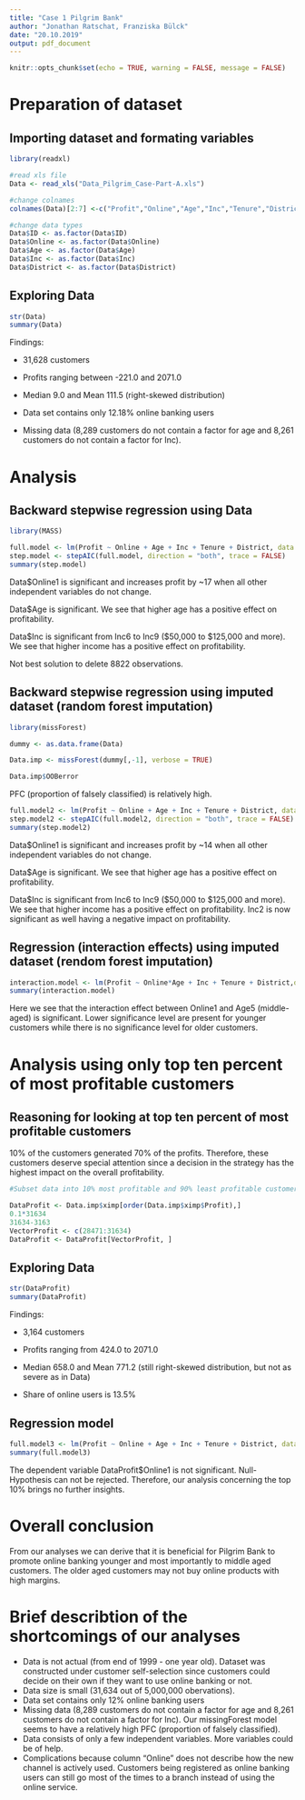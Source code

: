 ---
title: "Case 1 Pilgrim Bank"
author: "Jonathan Ratschat, Franziska Bülck"
date: "20.10.2019"
output: pdf_document
---

```{r setup, include=FALSE}
knitr::opts_chunk$set(echo = TRUE, warning = FALSE, message = FALSE)
```

# Preparation of dataset

## Importing dataset and formating variables

```{r}
library(readxl)

#read xls file
Data <- read_xls("Data_Pilgrim_Case-Part-A.xls")

#change colnames
colnames(Data)[2:7] <-c("Profit","Online","Age","Inc","Tenure","District")

#change data types
Data$ID <- as.factor(Data$ID)
Data$Online <- as.factor(Data$Online)
Data$Age <- as.factor(Data$Age)
Data$Inc <- as.factor(Data$Inc)
Data$District <- as.factor(Data$District)
```

## Exploring Data

```{r}
str(Data)
summary(Data)
```

Findings:

- 31,628 customers

- Profits ranging between -221.0 and 2071.0

- Median 9.0 and Mean 111.5 (right-skewed distribution)

- Data set contains only 12.18% online banking users

- Missing data (8,289 customers do not contain a factor for age and 8,261 customers do not contain a factor for Inc).

# Analysis

## Backward stepwise regression using Data

```{r}
library(MASS)

full.model <- lm(Profit ~ Online + Age + Inc + Tenure + District, data = Data, na.action = na.omit)
step.model <- stepAIC(full.model, direction = "both", trace = FALSE)
summary(step.model)
```

Data$Online1 is significant and increases profit by ~17 when all other independent variables do not change.

Data$Age is significant. We see that higher age has a positive effect on profitability.

Data$Inc is significant from Inc6 to Inc9 ($50,000 to $125,000 and more). We see that higher income has a positive effect on profitability.

Not best solution to delete 8822 observations.

## Backward stepwise regression using imputed dataset (random forest imputation)

```{r}
library(missForest)

dummy <- as.data.frame(Data)

Data.imp <- missForest(dummy[,-1], verbose = TRUE)

Data.imp$OOBerror
```

PFC (proportion of falsely classified) is relatively high.

```{r}
full.model2 <- lm(Profit ~ Online + Age + Inc + Tenure + District, data = Data.imp$ximp)
step.model2 <- stepAIC(full.model2, direction = "both", trace = FALSE)
summary(step.model2)
```

Data$Online1 is significant and increases profit by ~14 when all other independent variables do not change.

Data$Age is significant. We see that higher age has a positive effect on profitability.

Data$Inc is significant from Inc6 to Inc9 ($50,000 to $125,000 and more). We see that higher income has a positive effect on profitability. Inc2 is now significant as well having a negative impact on profitability.

## Regression (interaction effects) using imputed dataset (rendom forest imputation)

```{r}
interaction.model <- lm(Profit ~ Online*Age + Inc + Tenure + District,data = Data.imp$ximp)
summary(interaction.model)
```

Here we see that the interaction effect between Online1 and Age5 (middle-aged) is significant. Lower significance level are present for younger customers while there is no significance level for older customers.

# Analysis using only top ten percent of most profitable customers

## Reasoning for looking at top ten percent of most profitable customers

10% of the customers generated 70% of the profits. Therefore, these customers deserve special attention since a decision in the strategy has the highest impact on the overall profitability.


```{r}
#Subset data into 10% most profitable and 90% least profitable customers

DataProfit <- Data.imp$ximp[order(Data.imp$ximp$Profit),] 
0.1*31634
31634-3163
VectorProfit <- c(28471:31634)
DataProfit <- DataProfit[VectorProfit, ]
```

## Exploring Data

```{r}
str(DataProfit)
summary(DataProfit)
```

Findings:

- 3,164 customers

- Profits ranging from 424.0 to 2071.0

- Median 658.0 and Mean 771.2 (still right-skewed distribution, but not as severe as in Data)

- Share of online users is 13.5%

## Regression model

```{r}
full.model3 <- lm(Profit ~ Online + Age + Inc + Tenure + District, data = DataProfit)
summary(full.model3)
```

The dependent variable DataProfit$Online1 is not significant. Null-Hypothesis can not be rejected. Therefore, our analysis concerning the top 10% brings no further insights.

# Overall conclusion

From our analyses we can derive that it is beneficial for Pilgrim Bank to promote online banking younger and most importantly to middle aged customers. The older aged customers may not buy online products with high margins.


# Brief describtion of the shortcomings of our analyses

- Data is not actual (from end of 1999 - one year old). Dataset was constructed under customer self-selection since customers could decide on their own if they want to use online banking or not.
- Data size is small (31,634 out of 5,000,000 obervations).
- Data set contains only 12% online banking users
- Missing data (8,289 customers do not contain a factor for age and 8,261 customers do not contain a factor for Inc). Our missingForest model seems to have a relatively high PFC (proportion of falsely classified).
- Data consists of only a few independent variables. More variables could be of help.
- Complications because column "Online" does not describe how the new channel is actively used. Customers being registered as online banking users can still go most of the times to a branch instead of using the online service.









